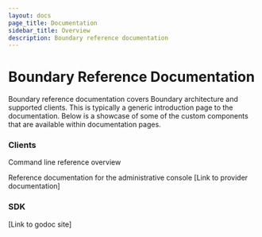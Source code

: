 ```yaml
---
layout: docs
page_title: Documentation
sidebar_title: Overview
description: Boundary reference documentation
---
```


# Boundary Reference Documentation

Boundary reference documentation covers Boundary architecture and supported clients.
This is typically a generic introduction page to the documentation. Below is a showcase of some of the custom components that are available within documentation pages.

### Clients

<Tabs>

<Tab heading="Command Line">Command line reference overview</Tab>

<Tab heading="Admin Console">
Reference documentation for the administrative console
</Tab>
  
<Tab heading="Terraform Provider">
[Link to provider documentation]
</Tab>
</Tabs>

### SDK

[Link to godoc site]
